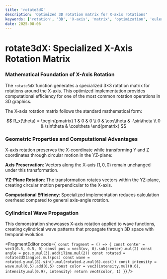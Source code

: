 ```yaml
---
title: 'rotate3dX'
description: 'Optimized 3D rotation matrix for X-axis rotations'
keywords: ['rotation', '3D', 'X-axis', 'matrix', 'optimization', 'euler']
date: 2025-08-06
---
```



# rotate3dX: Specialized X-Axis Rotation Matrix

### Mathematical Foundation of X-Axis Rotation

The `rotate3dX` function generates a specialized 3×3 rotation matrix for rotations around the X-axis. This optimized implementation provides computational efficiency for one of the most common rotation operations in 3D graphics.

The X-axis rotation matrix follows the standard mathematical form:

$$
R_x(\theta) = \begin{pmatrix}
1 & 0 & 0 \\
0 & \cos\theta & -\sin\theta \\
0 & \sin\theta & \cos\theta
\end{pmatrix}
$$

### Geometric Properties and Computational Advantages

X-axis rotation preserves the X-coordinate while transforming Y and Z coordinates through circular motion in the YZ-plane:

**Axis Preservation**: Vectors along the X-axis $(1,0,0)$ remain unchanged under this transformation.

**YZ-Plane Rotation**: The transformation rotates vectors within the YZ-plane, creating circular motion perpendicular to the X-axis.

**Computational Efficiency**: Specialized implementation reduces calculation overhead compared to general axis-angle rotation.

### Cylindrical Wave Propagation

This demonstration showcases X-axis rotation applied to wave functions, creating cylindrical wave patterns that propagate through 3D space with temporal evolution.

<FragmentEditor
        code={`
const fragment = () => {
    const center = vec3(0.5, 0.5, 0)
    const pos = vec3(uv, 0).sub(center).mul(2)
    const angle = pos.x.mul(3).add(iTime.mul(2))
    const rotated = rotate3dX(angle).mul(pos)
    const wave = rotated.y.mul(8).sin().mul(rotated.z.mul(6).cos())
    const intensity = wave.mul(0.5).add(0.5)
    const color = vec3(intensity.mul(0.6), intensity.mul(0.9), intensity)
    return vec4(color, 1)
}`}
/>
